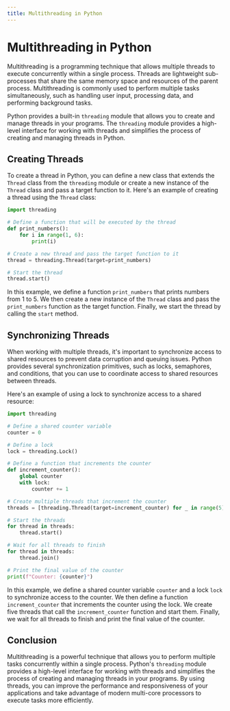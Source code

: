 ```yaml
---
title: Multithreading in Python
---
```


# Multithreading in Python

Multithreading is a programming technique that allows multiple threads to execute concurrently within a single process. Threads are lightweight sub-processes that share the same memory space and resources of the parent process. Multithreading is commonly used to perform multiple tasks simultaneously, such as handling user input, processing data, and performing background tasks.

Python provides a built-in `threading` module that allows you to create and manage threads in your programs. The `threading` module provides a high-level interface for working with threads and simplifies the process of creating and managing threads in Python.

## Creating Threads

To create a thread in Python, you can define a new class that extends the `Thread` class from the `threading` module or create a new instance of the `Thread` class and pass a target function to it. Here's an example of creating a thread using the `Thread` class:

```python
import threading

# Define a function that will be executed by the thread
def print_numbers():
    for i in range(1, 6):
        print(i)

# Create a new thread and pass the target function to it
thread = threading.Thread(target=print_numbers)

# Start the thread
thread.start()
```

In this example, we define a function `print_numbers` that prints numbers from 1 to 5. We then create a new instance of the `Thread` class and pass the `print_numbers` function as the target function. Finally, we start the thread by calling the `start` method.

## Synchronizing Threads

When working with multiple threads, it's important to synchronize access to shared resources to prevent data corruption and queuing issues. Python provides several synchronization primitives, such as locks, semaphores, and conditions, that you can use to coordinate access to shared resources between threads.

Here's an example of using a lock to synchronize access to a shared resource:

```python
import threading

# Define a shared counter variable
counter = 0

# Define a lock
lock = threading.Lock()

# Define a function that increments the counter
def increment_counter():
    global counter
    with lock:
        counter += 1

# Create multiple threads that increment the counter
threads = [threading.Thread(target=increment_counter) for _ in range(5)]

# Start the threads
for thread in threads:
    thread.start()

# Wait for all threads to finish
for thread in threads:
    thread.join()

# Print the final value of the counter
print(f"Counter: {counter}")
```

In this example, we define a shared counter variable `counter` and a lock `lock` to synchronize access to the counter. We then define a function `increment_counter` that increments the counter using the lock. We create five threads that call the `increment_counter` function and start them. Finally, we wait for all threads to finish and print the final value of the counter.

## Conclusion

Multithreading is a powerful technique that allows you to perform multiple tasks concurrently within a single process. Python's `threading` module provides a high-level interface for working with threads and simplifies the process of creating and managing threads in your programs. By using threads, you can improve the performance and responsiveness of your applications and take advantage of modern multi-core processors to execute tasks more efficiently.